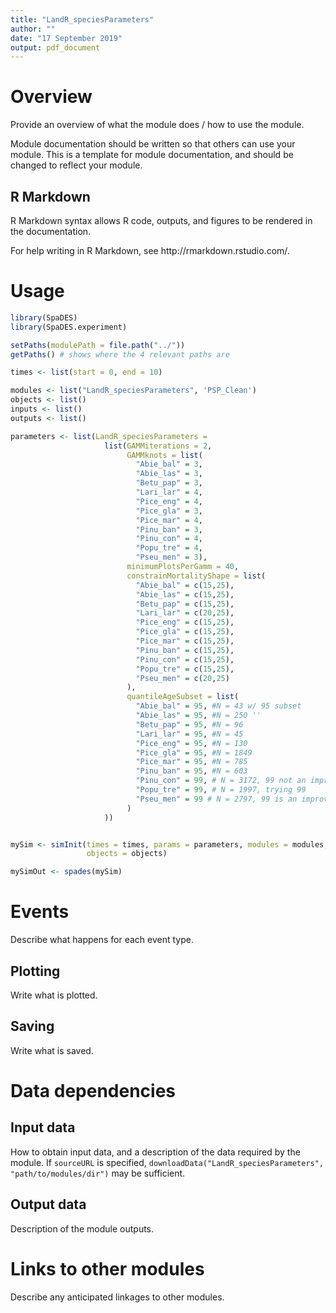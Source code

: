```yaml
---
title: "LandR_speciesParameters"
author: ""
date: "17 September 2019"
output: pdf_document
---
```


# Overview

Provide an overview of what the module does / how to use the module.

Module documentation should be written so that others can use your module.
This is a template for module documentation, and should be changed to reflect your module.

## R Markdown

R Markdown syntax allows R code, outputs, and figures to be rendered in the documentation.

For help writing in R Markdown, see http://rmarkdown.rstudio.com/.

# Usage

```r
library(SpaDES)
library(SpaDES.experiment)

setPaths(modulePath = file.path("../"))
getPaths() # shows where the 4 relevant paths are

times <- list(start = 0, end = 10)

modules <- list("LandR_speciesParameters", 'PSP_Clean')
objects <- list()
inputs <- list()
outputs <- list()

parameters <- list(LandR_speciesParameters = 
                     list(GAMMiterations = 2, 
                          GAMMknots = list(
                            "Abie_bal" = 3,
                            "Abie_las" = 3,
                            "Betu_pap" = 3,
                            "Lari_lar" = 4,
                            "Pice_eng" = 4,
                            "Pice_gla" = 3,
                            "Pice_mar" = 4,
                            "Pinu_ban" = 3,
                            "Pinu_con" = 4, 
                            "Popu_tre" = 4,
                            "Pseu_men" = 3),
                          minimumPlotsPerGamm = 40,
                          constrainMortalityShape = list(
                            "Abie_bal" = c(15,25),
                            "Abie_las" = c(15,25),
                            "Betu_pap" = c(15,25),
                            "Lari_lar" = c(20,25),
                            "Pice_eng" = c(15,25),
                            "Pice_gla" = c(15,25),
                            "Pice_mar" = c(15,25),
                            "Pinu_ban" = c(15,25),
                            "Pinu_con" = c(15,25), 
                            "Popu_tre" = c(15,25),
                            "Pseu_men" = c(20,25)
                          ),
                          quantileAgeSubset = list(
                            "Abie_bal" = 95, #N = 43 w/ 95 subset
                            "Abie_las" = 95, #N = 250 '' 
                            "Betu_pap" = 95, #N = 96
                            "Lari_lar" = 95, #N = 45
                            "Pice_eng" = 95, #N = 130
                            "Pice_gla" = 95, #N = 1849
                            "Pice_mar" = 95, #N = 785
                            "Pinu_ban" = 95, #N = 603
                            "Pinu_con" = 99, # N = 3172, 99 not an improvement. Maybe 97
                            "Popu_tre" = 99, # N = 1997, trying 99
                            "Pseu_men" = 99 # N = 2797, 99 is an improvement
                          )
                     ))


mySim <- simInit(times = times, params = parameters, modules = modules,
                 objects = objects)

mySimOut <- spades(mySim)


```


# Events

Describe what happens for each event type.

## Plotting

Write what is plotted.

## Saving

Write what is saved.

# Data dependencies

## Input data

How to obtain input data, and a description of the data required by the module.
If `sourceURL` is specified, `downloadData("LandR_speciesParameters", "path/to/modules/dir")` may be sufficient.

## Output data

Description of the module outputs.

# Links to other modules

Describe any anticipated linkages to other modules.

